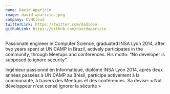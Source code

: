 ```yaml
---
name: David Aparicio
image: david-aparicio.jpeg
company: OVHCloud
twitterLink: https://twitter.com/dadideo
githubLink: https://github.com/davidaparicio
---
```


Passionate engineer in Computer Science, graduated INSA Lyon 2014, after two
years spent at UNICAMP in Brazil, actively participates in the community,
through Meetups and conferences. His motto: “No developer is supposed to ignore
security”.

Ingénieur passionné en Informatique, diplômé INSA Lyon 2014, après deux années
passées à UNICAMP au Brésil, participe activement à la communauté, à travers des
Meetups et des conférences. Sa devise: « Nul développeur n'est censé ignorer la
sécurité »